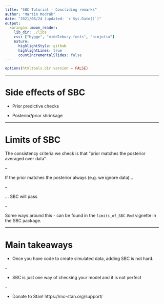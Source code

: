```yaml
---
title: "SBC Tutorial - Concliding remarks"
author: "Martin Modrák"
date: "2021/08/24 (updated: `r Sys.Date()`)"
output:
  xaringan::moon_reader:
    lib_dir: ./libs
    css: ["hygge", "middlebury-fonts", "ninjutsu"]
    nature:
      highlightStyle: github
      highlightLines: true
      countIncrementalSlides: false
---
```


```r
options(htmltools.dir.version = FALSE)
```

---

# Side effects of SBC

- Prior predictive checks

- Posterior/prior shrinkage

---

# Limits of SBC

The consistency criteria we check is that "prior matches the posterior averaged over data".

--

If the prior matches the posterior always (e.g. we ignore data)...

--

... SBC will pass.

--

Some ways around this - can be found in the `limits_of_SBC.Rmd` vignette in the SBC package.

---

# Main takeaways

- Once you have code to create simulated data, adding SBC is not hard.

--

- SBC is just one way of checking your model and it is not perfect

--

- Donate to Stan! https://mc-stan.org/support/
